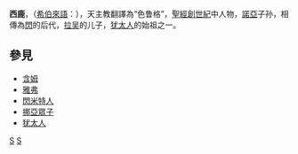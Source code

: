 {{unreferenced|time=2017-07-23T13:22:35+00:00}}
'''西鹿'''，（[[希伯來語|希伯來語]]：{{rtl-lang|he|שרוג}}），天主教翻譯為“色鲁格”，[[聖經|聖經]][[創世紀|創世紀]]中人物，[[諾亞|諾亞]]子孙，相傳為[[閃|閃]]的后代，[[拉吴|拉吴]]的儿子，[[犹太人|犹太人]]的始祖之一。

== 參見 ==
*[[含姆|含姆]]
*[[雅弗|雅弗]]
*[[閃米特人|閃米特人]]
*[[挪亞眾子|挪亞眾子]]
*[[犹太人|犹太人]]

{{Adam to David}}
{{People in the Bible-stub}}

[[Category:古兰经人物|S]]
[[Category:聖經人物|S]]